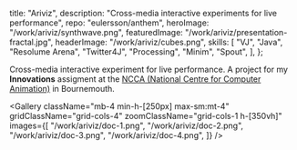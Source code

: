   title: "Ariviz",
  description: "Cross-media interactive experiments for live performance",
  repo: "eulersson/anthem",
  heroImage: "/work/ariviz/synthwave.png",
  featuredImage: "/work/ariviz/presentation-fractal.jpg",
  headerImage: "/work/ariviz/cubes.png",
  skills: [
    "VJ",
    "Java",
    "Resolume Arena",
    "Twitter4J",
    "Processing",
    "Minim",
    "Spout",
  ],
};

Cross-media interactive experiment for live performance. A project for my
**Innovations** assigment at the [NCCA (National Centre for Computer
Animation)](https://www.bournemouth.ac.uk/about/our-faculties/faculty-media-communication/national-centre-computer-animation)
in Bournemouth.

<Gallery
  className="mb-4 min-h-[250px] max-sm:mt-4"
  gridClassName="grid-cols-4"
  zoomClassName="grid-cols-1 h-[350vh]"
  images={[
    "/work/ariviz/doc-1.png",
    "/work/ariviz/doc-2.png",
    "/work/ariviz/doc-3.png",
    "/work/ariviz/doc-4.png",
  ]}
/>
